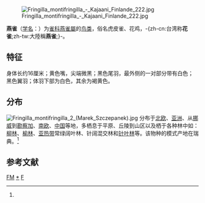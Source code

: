 {{noteTA
|T=zh-cn:燕雀; zh-tw:花雀; 
|1=zh-cn:燕雀; zh-tw:花雀; 
|2=zh-cn:燕雀科; zh-tw:雀科; 
|3=zh-cn:燕雀属; zh-tw:燕雀屬; 
}}
{{speciesbox
| name = 燕雀
| status = LC | status_system = IUCN3.1
| status_ref = <ref>{{Cite web |url=http://www.iucnredlist.org/apps/redlist/details/149472/0 |title=iucn |access-date=2010-04-26 |archive-date=2010-12-30 |archive-url=https://web.archive.org/web/20101230004854/http://www.iucnredlist.org/apps/redlist/details/149472/0 |dead-url=no }}</ref>
| image = Fringilla montifringilla -Poland -male-8.jpg
| image_caption = 雄鳥攝於波蘭<br />
[[File:Fringilla_montifringilla.ogg|thumb]]
| genus = Fringilla
| species = montifringilla
| authority = ([[卡尔·林奈|Linnaeus]])<ref name='id4267'>{{cite web| url =http://www.bioinfo.cn/db05/BjdwSpecies.php?action=view&id=4267| title =燕雀| work =《中国动物物种编目数据库》| publisher =中国科学院微生物研究所| author =中国科学院动物研究所| accessdate =2009-04-04| deadurl =yes| archiveurl =https://web.archive.org/web/20160305072949/http://www.bioinfo.cn/db05/BjdwSpecies.php?action=view&id=4267| archivedate =2016-03-05}}</ref>
}}
[[File:Fringilla_montifringilla_-_Kajaani_Finlande_222.jpg|thumb]]

'''燕雀'''（[[学名|学名]]：{{lang|la|''Fringilla montifringilla''}}）为[[雀科|雀科]][[燕雀屬|燕雀屬]]的[[鸟类|鸟类]]，俗名虎皮雀、花鸡，-{zh-cn:台湾称'''花雀''';zh-tw:大陸稱'''燕雀''';}-。

==特征==
身体长约16厘米；黄色嘴，尖端微黑；黑色尾羽，最外侧的一对部分带有白色；黑色翼羽；体羽下部为白色，其余为褐黄色。

==分布==
[[File:Fringilla_montifringilla_2_(Marek_Szczepanek).jpg|left]]
分布于[[北欧|北欧]]、[[亚洲|亚洲]]、从[[挪威|挪威]]到[[勘察加|勘察加]]、[[南欧|南欧]]、[[中国|中国]]等地，多栖息于平原、丘陵到山区以及栖于各种林中如：[[柳林|柳林]]、[[榆林|榆林]]、[[亚热带|亚热带]]常绿阔叶林、针阔混交林和[[针叶林|针叶林]]等。该物种的模式产地在瑞典。<ref name='id4267'/>

== 参考文献 ==
{{reflist}}

{{Wikispecies|Fringilla montifringilla}}
{{Taxonbar|from=Q188877}}

[[Category:IUCN红色名录无危物种|FM]]
[[Category:燕雀属|*]]
[[Category:1758年描述的鳥類|F]]

{{雀形目小作品}}